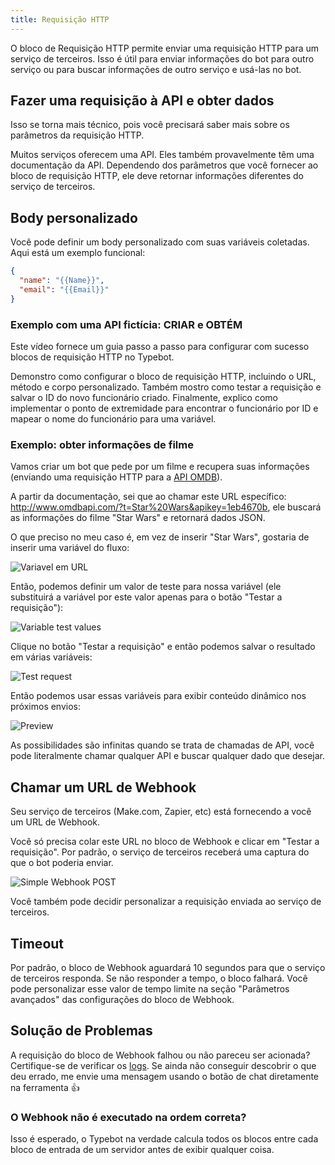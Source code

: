 ```yaml
---
title: Requisição HTTP
---
```



O bloco de Requisição HTTP permite enviar uma requisição HTTP para um serviço de terceiros. Isso é útil para enviar informações do bot para outro serviço ou para buscar informações de outro serviço e usá-las no bot.

## Fazer uma requisição à API e obter dados

Isso se torna mais técnico, pois você precisará saber mais sobre os parâmetros da requisição HTTP.

Muitos serviços oferecem uma API. Eles também provavelmente têm uma documentação da API. Dependendo dos parâmetros que você fornecer ao bloco de requisição HTTP, ele deve retornar informações diferentes do serviço de terceiros.

## Body personalizado

Você pode definir um body personalizado com suas variáveis coletadas. Aqui está um exemplo funcional:

```json
{
  "name": "{{Name}}",
  "email": "{{Email}}"
}
```

### Exemplo com uma API fictícia: CRIAR e OBTÉM

Este vídeo fornece um guia passo a passo para configurar com sucesso blocos de requisição HTTP no Typebot.

Demonstro como configurar o bloco de requisição HTTP, incluindo o URL, método e corpo personalizado. Também mostro como testar a requisição e salvar o ID do novo funcionário criado. Finalmente, explico como implementar o ponto de extremidade para encontrar o funcionário por ID e mapear o nome do funcionário para uma variável.

<LoomVideo id="d9aef6a37e0c43759b31be7d69c4dd6d" />

### Exemplo: obter informações de filme

Vamos criar um bot que pede por um filme e recupera suas informações (enviando uma requisição HTTP para a [API OMDB](http://www.omdbapi.com/)).

A partir da documentação, sei que ao chamar este URL específico: http://www.omdbapi.com/?t=Star%20Wars&apikey=1eb4670b, ele buscará as informações do filme "Star Wars" e retornará dados JSON.

O que preciso no meu caso é, em vez de inserir "Star Wars", gostaria de inserir uma variável do fluxo:

<Frame>
  <img
    src="/images/blocks/integrations/webhook/variable-url.png"
    alt="Variavel em URL"
  />
</Frame>

Então, podemos definir um valor de teste para nossa variável (ele substituirá a variável por este valor apenas para o botão "Testar a requisição"):

<Frame style={{ maxWidth: '300px' }}>
  <img
    src="/images/blocks/integrations/webhook/variable-test-value.png"
    alt="Variable test values"
  />
</Frame>

Clique no botão "Testar a requisição" e então podemos salvar o resultado em várias variáveis:

<Frame style={{ maxWidth: '400px' }}>
  <img
    src="/images/blocks/integrations/webhook/save-in-variable.png"
    alt="Test request"
  />
</Frame>

Então podemos usar essas variáveis para exibir conteúdo dinâmico nos próximos envios:

<Frame>
  <img src="/images/blocks/integrations/webhook/preview.png" alt="Preview" />
</Frame>

As possibilidades são infinitas quando se trata de chamadas de API, você pode literalmente chamar qualquer API e buscar qualquer dado que desejar.

## Chamar um URL de Webhook

Seu serviço de terceiros (Make.com, Zapier, etc) está fornecendo a você um URL de Webhook.

Você só precisa colar este URL no bloco de Webhook e clicar em "Testar a requisição". Por padrão, o serviço de terceiros receberá uma captura do que o bot poderia enviar.

<Frame>
  <img
    src="/images/blocks/integrations/webhook/simple-post.png"
    alt="Simple Webhook POST"
  />
</Frame>

Você também pode decidir personalizar a requisição enviada ao serviço de terceiros.

## Timeout

Por padrão, o bloco de Webhook aguardará 10 segundos para que o serviço de terceiros responda. Se não responder a tempo, o bloco falhará. Você pode personalizar esse valor de tempo limite na seção "Parâmetros avançados" das configurações do bloco de Webhook.

## Solução de Problemas

A requisição do bloco de Webhook falhou ou não pareceu ser acionada? Certifique-se de verificar os [logs](/results/overview#logs). Se ainda não conseguir descobrir o que deu errado, me envie uma mensagem usando o botão de chat diretamente na ferramenta 👍

### O Webhook não é executado na ordem correta?

Isso é esperado, o Typebot na verdade calcula todos os blocos entre cada bloco de entrada de um servidor antes de exibir qualquer coisa.

<LoomVideo id="9cc00a9a8c8245709d6322f197c9fb45" />
